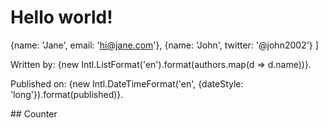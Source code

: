 
# Hello world!

  {name: 'Jane', email: 'hi@jane.com'},
  {name: 'John', twitter: '@john2002'}
]

Written by: {new Intl.ListFormat('en').format(authors.map(d => d.name))}.

Published on: {new Intl.DateTimeFormat('en', {dateStyle: 'long'}).format(published)}.

<Counter client:idle>
## Counter
</Counter>
